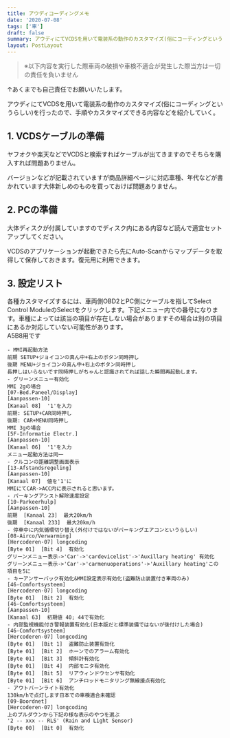 ```yaml
---
title: アウディコーディングメモ
date: '2020-07-08'
tags: ['車']
draft: false
summary: アウディにてVCDSを用いて電装系の動作のカスタマイズ(俗にコーディングというらしい)を行ったので、手順やカスタマイズできる内容などを紹介していく。
layout: PostLayout
---
```


> ※以下内容を実行した際車両の破損や車検不適合が発生した際当方は一切の責任を負いません

↑あくまでも自己責任でお願いいたします。

アウディにてVCDSを用いて電装系の動作のカスタマイズ(俗にコーディングというらしい)を行ったので、手順やカスタマイズできる内容などを紹介していく。

## 1. VCDSケーブルの準備

ヤフオクや楽天などでVCDSと検索すればケーブルが出てきますのでそちらを購入すれば問題ありません。

バージョンなどが記載されていますが商品詳細ページに対応車種、年代などが書かれています大体新しめのものを買っておけば問題ありません。

## 2. PCの準備

大体ディスクが付属していますのでディスク内にある内容など読んで適宜セットアップしてください。

VCDSのアプリケーションが起動できたら先にAuto-Scanからマップデータを取得して保存しておきます。復元用に利用できます。

## 3. 設定リスト

各種カスタマイズするには、車両側OBD2とPC側にケーブルを指してSelect Control ModuleのSelectをクリックします。下記メニュー内での番号になります。車種によっては該当の項目が存在しない場合がありますその場合は別の項目にあるか対応していない可能性があります。  
A5B8用です

```text
- MMI再起動方法
前期 SETUP+ジョイコンの真ん中+右上のボタン同時押し
後期 MENU+ジョイコンの真ん中+右上のボタン同時押し
長押しはいらないです同時押しがちゃんと認識されてれば話した瞬間再起動します。
- グリーンメニュー有効化
MMI 2gの場合
[07-Bed.Paneel/Display]
[Aanpassen-10]
[Kanaal 08]  '1'を入力
前期: SETUP+CAR同時押し
後期: CAR+MENU同時押し
MMI 3gの場合
[5F-Informatie Electr.]
[Aanpassen-10]
[Kanaal 06]  '1'を入力
メニュー起動方法は同一
- クルコンの距離調整画面表示
[13-Afstandsregeling]
[Aanpassen-10]
[Kanaal 07]  値を'1'に
MMIにてCAR->ACC内に表示されると思います。
- パーキングアシスト解除速度設定
[10-Parkeerhulp]
[Aanpassen-10]
前期  [Kanaal 23]  最大20km/h
後期  [Kanaal 233]  最大20km/h
- 停車中に内気循環切り替え(外付けではないがパーキングエアコンというらしい)
[08-Airco/Verwarming]
[Hercoderen-07] longcoding
[Byte 01]  [Bit 4]  有効化
グリーンメニュー表示->'Car'->'cardevicelist'->'Auxillary heating' 有効化
グリーンメニュー表示->'Car'->'carmenuoperations'->'Auxillary heating'この項目を5に
- キーアンサーバック有効化&MMI設定表示有効化(盗難防止装置付き車両のみ)
[46-Comfortsysteem]
[Hercoderen-07] longcoding
[Byte 01]  [Bit 2]  有効化
[46-Comfortsysteem]
[Aanpassen-10]
[Kanaal 63]  初期値 40; 44で有効化
- 内部監視機能付き警報装置有効化(日本版だと標準装備ではないが後付けした場合)
[46-Comfortsysteem]
[Hercoderen-07] longcoding
[Byte 01]  [Bit 1]  盗難防止装置有効化
[Byte 01]  [Bit 2]  ホーンでのアラーム有効化
[Byte 01]  [Bit 3]  傾斜計有効化
[Byte 01]  [Bit 4]  内部モニタ有効化
[Byte 01]  [Bit 5]  リアウィンドウセンサ有効化
[Byte 01]  [Bit 6]  アンチロッドモニタリング無線接点有効化
- アウトバーンライト有効化
130km/hで点灯します日本での車検適合未確認
[09-Boordnet]
[Hercoderen-07] longcoding
上のプルダウンから下記の様な表示のやつを選ぶ
'2 -- xxx -- RLS' (Rain and Light Sensor)
[Byte 00]  [Bit 0]  有効化
```
